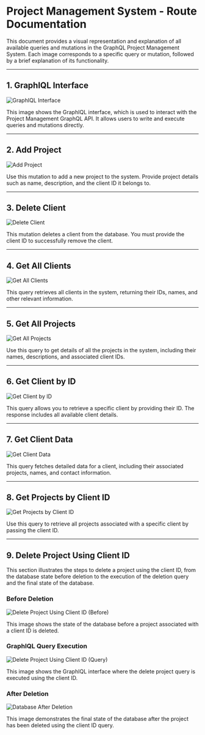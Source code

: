 # Project Management System - Route Documentation

This document provides a visual representation and explanation of all available queries and mutations in the GraphQL Project Management System. Each image corresponds to a specific query or mutation, followed by a brief explanation of its functionality.

---

## 1. GraphIQL Interface

![GraphIQL Interface](https://github.com/MishraShardendu22/GraphQL-Project-Management/blob/main/Project%20Management%20Application%20Using%20GraphQL/GraphIQL.png?raw=true)

This image shows the GraphIQL interface, which is used to interact with the Project Management GraphQL API. It allows users to write and execute queries and mutations directly.

---

## 2. Add Project

![Add Project](https://github.com/MishraShardendu22/GraphQL-Project-Management/blob/main/Project%20Management%20Application%20Using%20GraphQL/add%20project.png?raw=true)

Use this mutation to add a new project to the system. Provide project details such as name, description, and the client ID it belongs to.

---

## 3. Delete Client

![Delete Client](https://github.com/MishraShardendu22/GraphQL-Project-Management/blob/main/Project%20Management%20Application%20Using%20GraphQL/delete%20client.png?raw=true)

This mutation deletes a client from the database. You must provide the client ID to successfully remove the client.

---

## 4. Get All Clients

![Get All Clients](https://github.com/MishraShardendu22/GraphQL-Project-Management/blob/main/Project%20Management%20Application%20Using%20GraphQL/get%20all%20client.png?raw=true)

This query retrieves all clients in the system, returning their IDs, names, and other relevant information.

---

## 5. Get All Projects

![Get All Projects](https://github.com/MishraShardendu22/GraphQL-Project-Management/blob/main/Project%20Management%20Application%20Using%20GraphQL/get%20all%20projects.png?raw=true)

Use this query to get details of all the projects in the system, including their names, descriptions, and associated client IDs.

---

## 6. Get Client by ID

![Get Client by ID](https://github.com/MishraShardendu22/GraphQL-Project-Management/blob/main/Project%20Management%20Application%20Using%20GraphQL/get%20client%20by%20id.png?raw=true)

This query allows you to retrieve a specific client by providing their ID. The response includes all available client details.

---

## 7. Get Client Data

![Get Client Data](https://github.com/MishraShardendu22/GraphQL-Project-Management/blob/main/Project%20Management%20Application%20Using%20GraphQL/get%20client%20data.png?raw=true)

This query fetches detailed data for a client, including their associated projects, names, and contact information.

---

## 8. Get Projects by Client ID

![Get Projects by Client ID](https://github.com/MishraShardendu22/GraphQL-Project-Management/blob/main/Project%20Management%20Application%20Using%20GraphQL/get%20projects%20by%20client%20id.png?raw=true)

Use this query to retrieve all projects associated with a specific client by passing the client ID.

---

## 9. Delete Project Using Client ID

This section illustrates the steps to delete a project using the client ID, from the database state before deletion to the execution of the deletion query and the final state of the database.

### Before Deletion

![Delete Project Using Client ID (Before)](https://github.com/MishraShardendu22/GraphQL-Project-Management/blob/main/Project%20Management%20Application%20Using%20GraphQL/delete%20project%20using%20client%20id%20before.png?raw=true)

This image shows the state of the database before a project associated with a client ID is deleted.

### GraphIQL Query Execution

![Delete Project Using Client ID (Query)](https://github.com/MishraShardendu22/GraphQL-Project-Management/blob/main/Project%20Management%20Application%20Using%20GraphQL/delete%20project%20using%20client%20id%20query%20in%20graphiql.png?raw=true)

This image shows the GraphIQL interface where the delete project query is executed using the client ID.

### After Deletion

![Database After Deletion](https://github.com/MishraShardendu22/GraphQL-Project-Management/blob/main/Project%20Management%20Application%20Using%20GraphQL/delete%20project%20using%20client%20id%20working%20in%20database.png?raw=true)

This image demonstrates the final state of the database after the project has been deleted using the client ID query.
